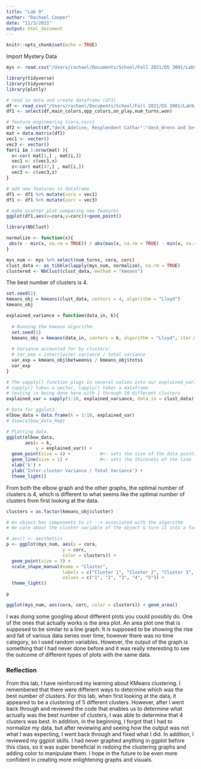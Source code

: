 ---
title: "Lab 9"
author: "Rachael Cooper"
date: "11/3/2021"
output: html_document
---

```{r setup, include=FALSE}
knitr::opts_chunk$set(echo = TRUE)
```

Import Mystery Data

```{r}
mys <- read.csv("/Users/rachael/Documents/School/Fall 2021/DS 3001/Lab9/mystery.csv")
```

```{r}
library(tidyverse)
library(tidyverse)
library(plotly)

# read in data and create dataframe (df1)
df <- read_csv("/Users/rachael/Documents/School/Fall 2021/DS 3001/Lab9/data_summary.csv")
df1 <- select(df,main_colors,opp_colors,on_play,num_turns,won)

# feature engineering (cora,corc)
df2 <- select(df,"deck_Adeline, Resplendent Cathar":"deck_Wrenn and Seven")
mat = data.matrix(df2)
vec1 <- vector()
vec3 <- vector()
for(i in 1:nrow(mat) ){
  x<-cor( mat[1,] , mat[i,])
  vec1 <- c(vec1,x)
  z<-cor( mat[47,] , mat[i,])
  vec3 <- c(vec3,z)
}

# add new features to dataframe
df1 <- df1 %>% mutate(cora = vec1)
df1 <- df1 %>% mutate(corc = vec3)

# make scatter plot comparing new features
ggplot(df1,aes(x=cora,y=corc))+geom_point()
```
```{r}
library(NbClust)

normalize <- function(x){
 abs(x - min(x, na.rm = TRUE)) / abs(max(x, na.rm = TRUE) - min(x, na.rm = TRUE))
}

mys_num <- mys %>% select(num_turns, cora, corc)
clust_data <- as_tibble(lapply(mys_num, normalize), na.rm = TRUE)
clustered <- NbClust(clust_data, method = "kmeans")
```

The best number of clusters is 4.

```{r}
set.seed(1)
kmeans_obj = kmeans(clust_data, centers = 4, algorithm = "Lloyd")
kmeans_obj
```

```{r}

explained_variance = function(data_in, k){
  
  # Running the kmeans algorithm.
  set.seed(1)
  kmeans_obj = kmeans(data_in, centers = k, algorithm = "Lloyd", iter.max = 100)
  
  # Variance accounted for by clusters:
  # var_exp = intercluster variance / total variance
  var_exp = kmeans_obj$betweenss / kmeans_obj$totss
  var_exp  
}

# The sapply() function plugs in several values into our explained_variance function.
# sapply() takes a vector, lapply() takes a dataframe
# testing is being done here with 1 through 10 different clusters
explained_var = sapply(1:10, explained_variance, data_in = clust_data)

# Data for ggplot2.
elbow_data = data.frame(k = 1:10, explained_var)
# View(elbow_data_Rep)

# Plotting data.
ggplot(elbow_data, 
       aes(x = k,  
           y = explained_var)) + 
  geom_point(size = 4) +           #<- sets the size of the data points
  geom_line(size = 1) +            #<- sets the thickness of the line
  xlab('k') + 
  ylab('Inter-cluster Variance / Total Variance') + 
  theme_light()

```

From both the elbow graph and the other graphs, the optimal number of clusters is 4, which is different to what seems like the optimal number of clusters from first looking at the data.

```{r}
clusters = as.factor(kmeans_obj$cluster)

# An object has components to it --> associated with the algorithm
# We care about the cluster variable of the object & turn it into a factor (2 levels)

# aes() <- aesthetics
p <- ggplot(mys_num, aes(x = cora, 
                     y = corc,
                     color = clusters)) + 
  geom_point(size = 3) +
  scale_shape_manual(name = "Cluster", 
                     labels = c("Cluster 1", "Cluster 2", "Cluster 3", "Cluster 4", "Cluster 5"),
                     values = c("1", "2", "3", "4", "5")) +
  theme_light()

p
```

```{r}
ggplot(mys_num, aes(cora, corc, color = clusters)) + geom_area()
```
I was doing some googling about different plots you could possibly do. One of the ones that actually works is the area plot. An area plot one that is supposed to be similar to a line graph. It is supposed to be showing the rise and fall of various data series over time, however there was no time category, so I used random variables. However, the output of the graph is something that I had never done before and it was really interesting to see the outcome of different types of plots with the same data. 

### Reflection

From this lab, I have reinforced my learning about KMeans clustering. I remembered that there were different ways to determine which was the best number of clusters. For this lab, when first looking at the data, it appeared to be a clustering of 5 different clusters. However, after I went back through and reviewed the code that enables us to determine what actually was the best number of clusters, I was able to determine that 4 clusters was best. In addition, in the beginning, I forgot that I had to normalize my data, but after reviewing and seeing how the output was not what I was expecting, I went back through and fixed what I did. In addition, I reviewed my ggplot skills. I had never graphed anything in ggplot before this class, so it was super beneficial in redoing the clustering graphs and adding color to manipulate them. I hope in the future to be even more confident in creating more enlightening graphs and visuals. 

